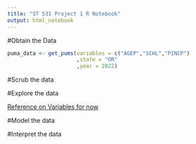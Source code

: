 ```yaml
---
title: "ST 531 Project 1 R Notebook"
output: html_notebook
---
```


#Obtain the Data

```r
puma_data <- get_pums(variables = c("AGEP","SCHL","PINCP")
                      ,state = "OR"
                      ,year = 2022)
```

#Scrub the data

#Explore the data

[Reference on Variables for now](https://usa.ipums.org/usa/resources/codebooks/DataDict1822.pdf)

#Model the data

#Interpret the data
